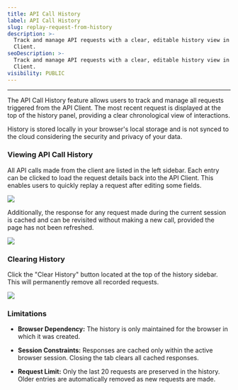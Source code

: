 ```yaml
---
title: API Call History
label: API Call History
slug: replay-request-from-history
description: >-
  Track and manage API requests with a clear, editable history view in the API
  Client.
seoDescription: >-
  Track and manage API requests with a clear, editable history view in the API
  Client.
visibility: PUBLIC
---
```

***

The API Call History feature allows users to track and manage all requests triggered from the API Client. The most recent request is displayed at the top of the history panel, providing a clear chronological view of interactions.

<Warning>
  History is stored locally in your browser's local storage and is not synced to the cloud considering the security and privacy of your data.
</Warning>

### Viewing API Call History

All API calls made from the client are listed in the left sidebar. Each entry can be clicked to load the request details back into the API Client. This enables users to quickly replay a request after editing some fields.

<img src="/images/replay-request-from-history/f708edc8-da2e-4fdb-970c-31643c7c76d0.png" align="center" fullwidth="false" />

Additionally, the response for any request made during the current session is cached and can be revisited without making a new call, provided the page has not been refreshed.

<img src="/images/replay-request-from-history/aa41d107-1019-4432-833b-7988e889b32b.png" align="center" fullwidth="false" />

### Clearing History

Click the "Clear History" button located at the top of the history sidebar. This will permanently remove all recorded requests.

<img src="/images/replay-request-from-history/288129ca-1d03-4b29-94d0-114d18d01aa0.png" align="center" fullwidth="false" />

### Limitations

* **Browser Dependency:** The history is only maintained for the browser in which it was created.

* **Session Constraints:** Responses are cached only within the active browser session. Closing the tab clears all cached responses.

* **Request Limit:** Only the last 20 requests are preserved in the history. Older entries are automatically removed as new requests are made.
